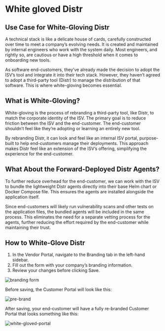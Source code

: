 
# White gloved Distr

## Use Case for White-Gloving Distr

A technical stack is like a delicate house of cards, carefully constructed over time to meet a company’s evolving needs. It is created and maintained by internal engineers who work with the system daily. Most engineers, and rightly so, are cautious or have a high threshold when it comes to onboarding new tools.

As software end-customers, they’ve already made the decision to adopt the ISV’s tool and integrate it into their tech stack. However, they haven’t agreed to adopt a third-party tool (Distr) to manage the distribution of that software. This is where white-gloving becomes essential.

## What is White-Gloving?

White-gloving is the process of rebranding a third-party tool, like Distr, to match the corporate identity of the ISV. The primary goal is to reduce friction between the ISV and the end-customer. The end-customer shouldn’t feel like they’re adopting or learning an entirely new tool.

By rebranding Distr, it can look and feel like an internal ISV portal, purpose-built to help end-customers manage their deployments. This approach makes Distr feel like an extension of the ISV’s offering, simplifying the experience for the end-customer.

## What About the Forward-Deployed Distr Agents? 

To further reduce overhead for the end-customer, we can work with the ISV to bundle the lightweight Distr agents directly into their base Helm chart or Docker Compose file. This ensures the agents are installed alongside the application itself.

Since end-customers will likely run vulnerability scans and other tests on the application files, the bundled agents will be included in the same process. This eliminates the need for a separate vetting process for the agents, further reducing the effort required by the end-customer while maintaining their trust.

## How to White-Glove Distr

1. In the Vendor Portal, navigate to the Branding tab in the left-hand sidebar.
2. Fill out the form with your company’s branding information.
3. Review your changes before clicking Save.

![branding form](https://github.com/user-attachments/assets/8f173f4a-0efc-425c-8bcd-4de6207299f3)

Before saving, the Customer Portal will look like this:

![pre-brand](https://github.com/user-attachments/assets/a4b25083-8fc5-4136-afeb-35fd77157f37)

After saving, your end-customer will have a fully re-branded Customer Portal that looks something like this:

![white-gloved-portal](https://github.com/user-attachments/assets/234c8fed-954d-4650-ad21-f56a71a8e503)